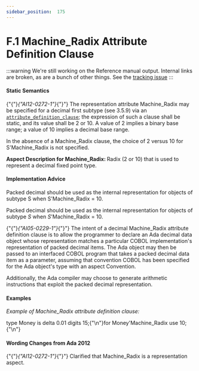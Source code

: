 ---
sidebar_position:  175
---

# F.1 Machine_Radix Attribute Definition Clause

:::warning
We're still working on the Reference manual output.  Internal links are broken,
as are a bunch of other things.
See the [tracking issue](https://github.com/ada-lang-io/ada-lang-io/issues/20)
:::



#### Static Semantics

<p>{"{"}<em>{"AI12-0272-1"}</em>{"}"} The representation attribute Machine_Radix may be specified for a decimal first subtype (see 3.5.9) via an <code><a href="../AA-13/AA-13.3#S0349">attribute_definition_clause</a></code>; the expression of such a clause shall be static, and its value shall be 2 or 10. A value of 2 implies a binary base range; a value of 10 implies a decimal base range. </p>
<Admonition type="aarm" aarm="ramification" title="Ramification: ">
<p><strong></strong>In the absence of a Machine_Radix clause, the choice of 2 versus 10 for S'Machine_Radix is not specified. </p></Admonition>

<Admonition type="aarm" aarm="note" title="Note: ">
<p><strong>Aspect Description for </strong><strong>Machine_Radix: </strong>Radix (2 or 10) that is used to represent a decimal fixed point type.</p></Admonition>


#### Implementation Advice

<p>Packed decimal should be used as the internal representation for objects of subtype S when S'Machine_Radix = 10. </p>
<Admonition type="aarm" aarm="implementation-advice" title="Implementation Advice">
<p><strong></strong>Packed decimal should be used as the internal representation for objects of subtype <em>S</em> when <em>S</em>'Machine_Radix = 10.</p></Admonition>

<Admonition type="aarm" aarm="discussion" title="Discussion: ">
<p><strong></strong>{"{"}<em>{"AI05-0229-1"}</em>{"}"} The intent of a decimal Machine_Radix attribute definition clause is to allow the programmer to declare an Ada decimal data object whose representation matches a particular COBOL implementation's representation of packed decimal items. The Ada object may then be passed to an interfaced COBOL program that takes a packed decimal data item as a parameter, assuming that convention COBOL has been specified for the Ada object's type with an aspect Convention.</p></Admonition>

<Admonition type="aarm" aarm="note" title="Note: ">
<p>Additionally, the Ada compiler may choose to generate arithmetic instructions that exploit the packed decimal representation.</p></Admonition>


#### Examples

<p><em>Example of Machine_Radix attribute definition clause:</em> </p>
<CodeBlock>
type Money is delta 0.01 digits 15;{"\n"}for Money'Machine_Radix use 10;{"\n"}
</CodeBlock>


#### Wording Changes from Ada 2012

<Admonition type="aarm" aarm="note" title="Note: ">
<p>{"{"}<em>{"AI12-0272-1"}</em>{"}"} Clarified that Machine_Radix is a representation aspect. </p></Admonition>

